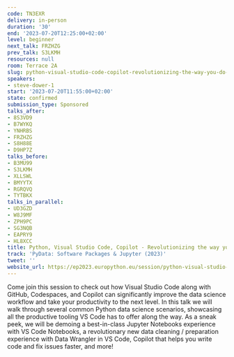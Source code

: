 ```yaml
---
code: TN3EXR
delivery: in-person
duration: '30'
end: '2023-07-20T12:25:00+02:00'
level: beginner
next_talk: FRZHZG
prev_talk: S3LKMH
resources: null
room: Terrace 2A
slug: python-visual-studio-code-copilot-revolutionizing-the-way-you-do-data-science
speakers:
- steve-dower-1
start: '2023-07-20T11:55:00+02:00'
state: confirmed
submission_type: Sponsored
talks_after:
- 8S3VD9
- B7WYKQ
- YNHRBS
- FRZHZG
- S8H88E
- D9HP7Z
talks_before:
- B3MU99
- S3LKMH
- XLLSWL
- BMYYTX
- RGRQVQ
- TYTBKX
talks_in_parallel:
- UD3GZD
- W8J9MF
- ZPH9PC
- SG3NQB
- EAPRY9
- HL8XCC
title: Python, Visual Studio Code, Copilot - Revolutionizing the way you do data science
track: 'PyData: Software Packages & Jupyter (2023)'
tweet: ''
website_url: https://ep2023.europython.eu/session/python-visual-studio-code-copilot-revolutionizing-the-way-you-do-data-science
---
```


Come join this session to check out how Visual Studio Code along with GitHub, Codespaces, and Copilot can significantly improve the data science workflow and take your productivity to the next level. In this talk we will walk through several common Python data science scenarios, showcasing all the productive tooling VS Code has to offer along the way. As a sneak peek, we will be demoing a best-in-class Jupyter Notebooks experience with VS Code Notebooks, a revolutionary new data cleaning / preparation experience with Data Wrangler in VS Code, Copilot that helps you write code and fix issues faster, and more!